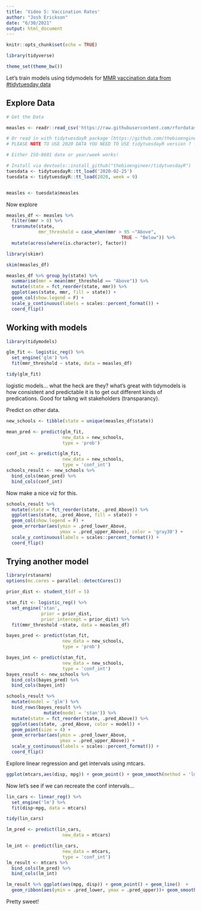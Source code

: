 ```yaml
---
title: 'Video 5: Vaccination Rates'
author: "Josh Erickson"
date: "6/30/2021"
output: html_document
---
```


```r
knitr::opts_chunk$set(echo = TRUE)
```


```r
library(tidyverse)

theme_set(theme_bw())
```

Let's train models using tidymodels for [MMR vaccination data from #tidytuesday data](https://github.com/rfordatascience/tidytuesday/blob/master/data/2020/2020-02-25/readme.md)


## Explore Data

```r
# Get the Data

measles <- readr::read_csv('https://raw.githubusercontent.com/rfordatascience/tidytuesday/master/data/2020/2020-02-25/measles.csv')

# Or read in with tidytuesdayR package (https://github.com/thebioengineer/tidytuesdayR)
# PLEASE NOTE TO USE 2020 DATA YOU NEED TO USE tidytuesdayR version ? from GitHub

# Either ISO-8601 date or year/week works!

# Install via devtools::install_github("thebioengineer/tidytuesdayR")
tuesdata <- tidytuesdayR::tt_load('2020-02-25')
tuesdata <- tidytuesdayR::tt_load(2020, week = 9)


measles <- tuesdata$measles

```
Now explore
```r
measles_df <- measles %>% 
  filter(mmr > 0) %>% 
  transmute(state,
            mmr_threshold = case_when(mmr > 95 ~"Above",
                                           TRUE ~ "Below")) %>% 
  mutate(across(where(is.character), factor))

library(skimr)

skim(measles_df)
```

```r
measles_df %>% group_by(state) %>% 
  summarise(mmr = mean(mmr_threshold == "Above")) %>% 
  mutate(state = fct_reorder(state, mmr)) %>% 
  ggplot(aes(state, mmr, fill = state)) +
  geom_col(show.legend = F) +
  scale_y_continuous(labels = scales::percent_format()) +
  coord_flip()
```

## Working with models 

```r
library(tidymodels)

glm_fit <- logistic_reg() %>% 
  set_engine('glm') %>% 
  fit(mmr_threshold ~ state, data = measles_df)

tidy(glm_fit)
```

logistic models... what the heck are they? what's great with tidymodels is how consistent and predictable it is to get out different kinds of predications. Good for talkng wit stakeholders (transparancy).

Predict on other data.
```r
new_schools <- tibble(state = unique(measles_df$state))

mean_pred <- predict(glm_fit,
                     new_data = new_schools,
                     type = 'prob')

conf_int <- predict(glm_fit,
                     new_data = new_schools,
                     type = 'conf_int')
schools_result <- new_schools %>% 
  bind_cols(mean_pred) %>% 
  bind_cols(conf_int)
```

Now make a nice viz for this.

```r
schools_result %>% 
  mutate(state = fct_reorder(state, .pred_Above)) %>% 
  ggplot(aes(state, .pred_Above, fill = state)) +
  geom_col(show.legend = F) +
  geom_errorbar(aes(ymin = .pred_lower_Above,
                    ymax = .pred_upper_Above), color = 'gray30') +
  scale_y_continuous(labels = scales::percent_format()) +
  coord_flip()
```

## Trying another model

```r
library(rstanarm)
options(mc.cores = parallel::detectCores())

prior_dist <- student_t(df = 5)

stan_fit <- logistic_reg() %>% 
  set_engine('stan',
             prior = prior_dist,
             prior_intercept = prior_dist) %>% 
  fit(mmr_threshold ~state, data = measles_df)
```

```r
bayes_pred <- predict(stan_fit,
                     new_data = new_schools,
                     type = 'prob')

bayes_int <- predict(stan_fit,
                     new_data = new_schools,
                     type = 'conf_int')
bayes_result <- new_schools %>% 
  bind_cols(bayes_pred) %>% 
  bind_cols(bayes_int)

schools_result %>% 
  mutate(model = 'glm') %>% 
  bind_rows(bayes_result %>% 
              mutate(model = 'stan')) %>% 
  mutate(state = fct_reorder(state, .pred_Above)) %>% 
  ggplot(aes(state, .pred_Above, color = model)) +
  geom_point(size = 4) +
  geom_errorbar(aes(ymin = .pred_lower_Above,
                    ymax = .pred_upper_Above)) +
  scale_y_continuous(labels = scales::percent_format()) +
  coord_flip()
```

Explore linear regression and get intervals using mtcars.

```r
ggplot(mtcars,aes(disp, mpg)) + geom_point() + geom_smooth(method = 'lm')
```

Now let's see if we can recreate the conf intervals...
```r
lin_cars <- linear_reg() %>% 
  set_engine('lm') %>% 
  fit(disp~mpg, data = mtcars)

tidy(lin_cars)

lm_pred <- predict(lin_cars,
                     new_data = mtcars)

lm_int <- predict(lin_cars,
                     new_data = mtcars,
                     type = 'conf_int')
lm_result <- mtcars %>% 
  bind_cols(lm_pred) %>% 
  bind_cols(lm_int)

lm_result %>% ggplot(aes(mpg, disp)) + geom_point() + geom_line()  +
  geom_ribbon(aes(ymin = .pred_lower, ymax = .pred_upper))+ geom_smooth(method = 'lm', alpha = 0.5)
```

Pretty sweet!
